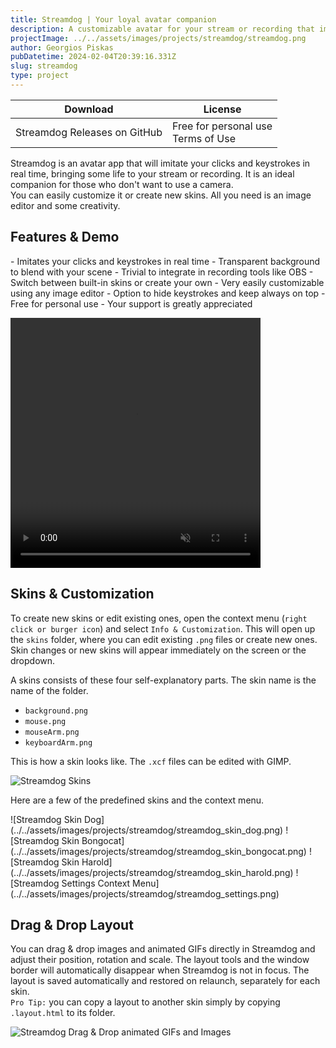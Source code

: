 ```yaml
---
title: Streamdog | Your loyal avatar companion
description: A customizable avatar for your stream or recording that imitates mouse clicks and keystrokes. Ideal for those who don't want to use a camera.
projectImage: ../../assets/images/projects/streamdog/streamdog.png
author: Georgios Piskas
pubDatetime: 2024-02-04T20:39:16.331Z
slug: streamdog
type: project
---
```



| Download | License |
| -------- | ------- |
| <LinkButton href="https://github.com/gpiskas/streamdog/releases">Streamdog Releases on GitHub</LinkButton> <br/> <Copyright/> | Free for personal use <br/> <LinkButton href="/terms">Terms of Use</LinkButton>| 
     
Streamdog is an avatar app that will imitate your clicks and keystrokes in real time, bringing some life to your stream or recording.
It is an ideal companion for those who don't want to use a camera. \
You can easily customize it or create new skins. All you need is an image editor and some creativity.

## Features & Demo
<div class="grid-2">
- Imitates your clicks and keystrokes in real time
- Transparent background to blend with your scene
- Trivial to integrate in recording tools like OBS
- Switch between built-in skins or create your own
- Very easily customizable using any image editor
- Option to hide keystrokes and keep always on top
- Free for personal use
- <LinkButton href="/about">Your support is greatly appreciated</LinkButton>

<video style="margin: auto;"
  title="Streamdog demo"   
  width="400" 
  height="400" 
  autoplay
  muted
  loop
  controls
  playsinline>
  <source src={streamdog} type="video/mp4"/>
</video>
</div>


## Skins & Customization

To create new skins or edit existing ones, open the context menu (`right click or burger icon`) and select `Info & Customization`.
This will open up the `skins` folder, where you can edit existing `.png` files or create new ones.
Skin changes or new skins will appear immediately on the screen or the dropdown.

A skins consists of these four self-explanatory parts. The skin name is the name of the folder.
- `background.png`
- `mouse.png`
- `mouseArm.png`
- `keyboardArm.png`


This is how a skin looks like. The `.xcf` files can be edited with <LinkButton href="https://www.gimp.org/" newTab>GIMP</LinkButton>.

![Streamdog Skins](../../assets/images/projects/streamdog/streamdog_skins.png)


Here are a few of the predefined skins and the context menu.

<div class="grid-p">
![Streamdog Skin Dog](../../assets/images/projects/streamdog/streamdog_skin_dog.png)
![Streamdog Skin Bongocat](../../assets/images/projects/streamdog/streamdog_skin_bongocat.png)
![Streamdog Skin Harold](../../assets/images/projects/streamdog/streamdog_skin_harold.png)
![Streamdog Settings Context Menu](../../assets/images/projects/streamdog/streamdog_settings.png)
</div>


## Drag & Drop Layout

You can drag & drop images and animated GIFs directly in Streamdog and adjust their position, rotation and scale.
The layout tools and the window border will automatically disappear when Streamdog is not in focus.
The layout is saved automatically and restored on relaunch, separately for each skin. \
`Pro Tip:` you can copy a layout to another skin simply by copying `.layout.html` to its folder.

![Streamdog Drag & Drop animated GIFs and Images](../../assets/images/projects/streamdog/streamdog_drag_drop.png)